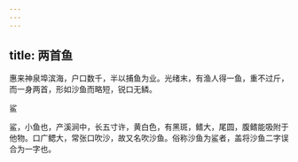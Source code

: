 ```yaml
---
---
---
```

title: 两首鱼
---



惠来神泉埠滨海，户口数千，半以捕鱼为业。光绪末，有渔人得一鱼，重不过斤，而一身两首，形如沙鱼而略短，锐口无鳞。

鲨

鲨，小鱼也，产溪涧中，长五寸许，黄白色，有黑斑，鳍大，尾圆，腹鳍能吸附于他物。口广鳃大，常张口吹沙，故又名吹沙鱼。俗称沙鱼为鲨者，盖将沙鱼二字误合为一字也。